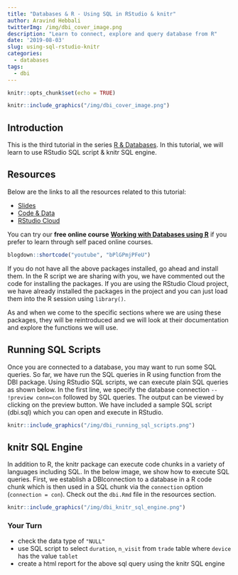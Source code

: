```yaml
---
title: "Databases & R - Using SQL in RStudio & knitr"
author: Aravind Hebbali
twitterImg: /img/dbi_cover_image.png
description: "Learn to connect, explore and query database from R"
date: '2019-08-03'
slug: using-sql-rstudio-knitr
categories:
  - databases
tags:
  - dbi
---
```


```r
knitr::opts_chunk$set(echo = TRUE)
```

```r
knitr::include_graphics("/img/dbi_cover_image.png")
```

## Introduction

This is the third tutorial in the series [R & Databases](https://tutorials.rsquaredacademy.com/databases/index.html). In this tutorial, we will learn to use RStudio SQL script & knitr SQL engine.

## Resources

Below are the links to all the resources related to this tutorial:

- <a href="https://slides.rsquaredacademy.com/sql/sqlite.html#/section" target="_blank">Slides</a>
- <a href="https://github.com/rsquaredacademy-education/online-courses/" target="_blank">Code & Data</a>
- <a href="https://rstudio.cloud/project/430439" target="_blank">RStudio Cloud</a>

You can try our **free online course** [**Working with Databases using R**](https://rsquared-academy.thinkific.com/courses/working-with-databases-using-r) if you prefer to learn through self paced online courses.

```r
blogdown::shortcode("youtube", "bPlGPmjPFeU")
```

If you do not have all the above packages installed, go ahead and install them. In the R script we are sharing with you, we have commented out the code for installing the packages. If you are using the RStudio Cloud project, we have already installed the packages in the project and you can just load them into the R session using `library()`. 

As and when we come to the specific sections where we are using these packages, they will be reintroduced and we will look at their documentation and explore the functions we will use.

## Running SQL Scripts

Once you are connected to a database, you may want to run some SQL queries. So far, we have run the SQL queries in R using function from the DBI package. Using RStudio SQL scripts, we can execute plain SQL queries as shown below. In the first line, we specify the database connection `-- !preview conn=con` followed by SQL queries. The output can be viewed by clicking on the preview button. We have included a sample SQL script (dbi.sql) which you can open and execute in RStudio.

```r
knitr::include_graphics("/img/dbi_running_sql_scripts.png")
```

## knitr SQL Engine

In addition to R, the knitr package can execute code chunks in a variety of languages including SQL. In the below image, we show how to execute SQL queries. First, we establish a DBIconnection to a database in a R code chunk which is then used in a SQL chunk via the `connection` option (`connection = con`). Check out the `dbi.Rmd` file in the resources section.

```r
knitr::include_graphics("/img/dbi_knitr_sql_engine.png")
```

### Your Turn

- check the data type of `"NULL"`
- use SQL script to select `duration`, `n_visit` from `trade` table
where `device` has the value `tablet`
- create a html report for the above sql query using the knitr SQL engine


